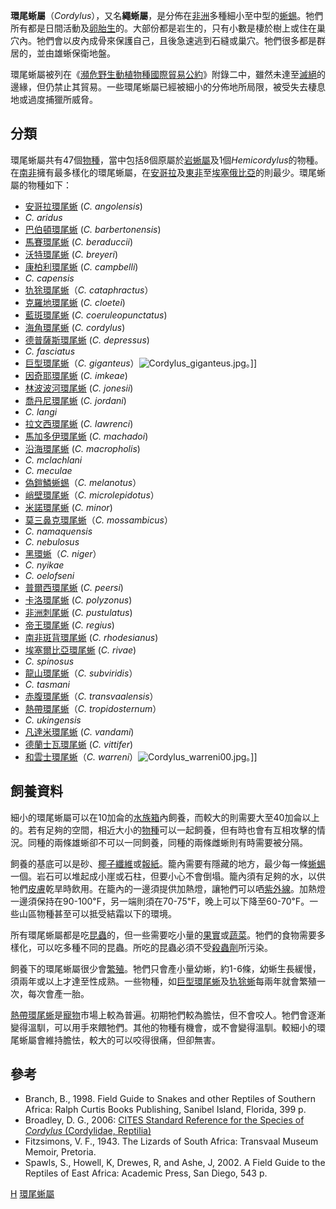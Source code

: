 {{Automatic Taxobox
| taxon = Cordylus
| authority = 
| image = Tropical Girdled Lizard P9240103.JPG
| image_caption = [[熱帶環尾蜥|熱帶環尾蜥]]
| subdivision_ranks = [[種|種]]
| subdivision = 參見內文
}}

'''環尾蜥屬'''（''Cordylus''），又名'''繩蜥屬'''，是分佈在[[非洲|非洲]]多種細小至中型的[[蜥蜴|蜥蜴]]。牠們所有都是日間活動及[[卵胎生|卵胎生]]的。大部份都是岩生的，只有小數是棲於樹上或住在巢穴內。牠們會以皮內成骨來保護自己，且後急速逃到石縫或巢穴。牠們很多都是群居的，並由雄蜥保衛地盤。

環尾蜥屬被列在《[[瀕危野生動植物種國際貿易公約|瀕危野生動植物種國際貿易公約]]》附錄二中，雖然未達至[[滅絕|滅絕]]的邊緣，但仍禁止其貿易。一些環尾蜥屬已經被細小的分佈地所局限，被受失去棲息地或過度捕獵所威脅。

==分類==
環尾蜥屬共有47個[[物種|物種]]，當中包括8個原屬於[[岩蜥屬|岩蜥屬]]及1個''Hemicordylus''的物種。在[[南非|南非]]擁有最多樣化的環尾蜥屬，在[[安哥拉|安哥拉]]及[[東非|東非]]至[[埃塞俄比亞|埃塞俄比亞]]的則最少。環尾蜥屬的物種如下：

* [[安哥拉環尾蜥|安哥拉環尾蜥]] (''C. angolensis'')
* ''C. aridus''
* [[巴伯頓環尾蜥|巴伯頓環尾蜥]] (''C. barbertonensis'')
* [[馬賽環尾蜥|馬賽環尾蜥]] (''C. beraduccii'')
* [[沃特環尾蜥|沃特環尾蜥]] (''C. breyeri'')
* [[康柏利環尾蜥|康柏利環尾蜥]] (''C. campbelli'')
* ''C. capensis''
* [[犰狳環尾蜥|犰狳環尾蜥]]（''C. cataphractus''）
* [[克羅地環尾蜥|克羅地環尾蜥]] (''C. cloetei'')
* [[藍斑環尾蜥|藍斑環尾蜥]] (''C. coeruleopunctatus'')
* [[海角環尾蜥|海角環尾蜥]] (''C. cordylus'')
* [[德普薩斯環尾蜥|德普薩斯環尾蜥]] (''C. depressus'')
* ''C. fasciatus''
* [[巨型環尾蜥|巨型環尾蜥]]（''C. giganteus''）[[Image:Cordylus_giganteus.jpg|thumb]]。]]
* [[因奇耶環尾蜥|因奇耶環尾蜥]] (''C. imkeae'')
* [[林波波河環尾蜥|林波波河環尾蜥]] (''C. jonesii'')
* [[喬丹尼環尾蜥|喬丹尼環尾蜥]] (''C. jordani'')
* ''C. langi''
* [[拉文西環尾蜥|拉文西環尾蜥]] (''C. lawrenci'')
* [[馬加多伊環尾蜥|馬加多伊環尾蜥]] (''C. machadoi'')
* [[沿海環尾蜥|沿海環尾蜥]] (''C. macropholis'')
* ''C. mclachlani''
* ''C. meculae''
* [[偽鎧鱗蜥蜴|偽鎧鱗蜥蜴]]（''C. melanotus''）
* [[峭壁環尾蜥|峭壁環尾蜥]]（''C. microlepidotus''）
* [[米諾環尾蜥|米諾環尾蜥]] (''C. minor'')
* [[莫三鼻克環尾蜥|莫三鼻克環尾蜥]]（''C. mossambicus''）
* ''C. namaquensis''
* ''C. nebulosus''
* [[黑環蜥|黑環蜥]]（''C. niger''）
* ''C. nyikae''
* ''C. oelofseni''
* [[普爾西環尾蜥|普爾西環尾蜥]] (''C. peersi'')
* [[卡洛環尾蜥|卡洛環尾蜥]] (''C. polyzonus'')
* [[非洲刺尾蜥|非洲刺尾蜥]] (''C. pustulatus'')
* [[帝王環尾蜥|帝王環尾蜥]] (''C. regius'')
* [[南非斑背環尾蜥|南非斑背環尾蜥]] (''C. rhodesianus'')
* [[埃塞爾比亞環尾蜥|埃塞爾比亞環尾蜥]] (''C. rivae'')
* ''C. spinosus''
* [[龍山環尾蜥|龍山環尾蜥]]（''C. subviridis''）
* ''C. tasmani''
* [[赤腹環尾蜥|赤腹環尾蜥]]（''C. transvaalensis''）
* [[熱帶環尾蜥|熱帶環尾蜥]]（''C. tropidosternum''）
* ''C. ukingensis''
* [[凡達米環尾蜥|凡達米環尾蜥]] (''C. vandami'')
* [[德蘭士瓦環尾蜥|德蘭士瓦環尾蜥]] (''C. vittifer'')
* [[和雲士環尾蜥|和雲士環尾蜥]]（''C. warreni''）[[Image:Cordylus_warreni00.jpg|thumb]]。]]

==飼養資料==
細小的環尾蜥屬可以在10加侖的[[水族箱|水族箱]]內飼養，而較大的則需要大至40加侖以上的。若有足夠的空間，相近大小的[[物種|物種]]可以一起飼養，但有時也會有互相攻擊的情況。同種的兩條雄蜥卻不可以一同飼養，同種的兩條雌蜥則有時需要被分隔。

飼養的基底可以是砂、[[椰子|椰子]][[纖維|纖維]]或[[報紙|報紙]]。籠內需要有隱藏的地方，最少每一條[[蜥蜴|蜥蜴]]一個。岩石可以堆起成小崖或石柱，但要小心不會倒塌。籠內須有足夠的水，以供牠們[[皮膚|皮膚]]乾旱時飲用。在籠內的一邊須提供加熱燈，讓牠們可以哂[[紫外線|紫外線]]。加熱燈一邊須保持在90-100℉，另一端則須在70-75℉，晚上可以下降至60-70℉。一些山區物種甚至可以抵受結霜以下的環境。

所有環尾蜥屬都是吃[[昆蟲|昆蟲]]的，但一些需要吃小量的[[果實|果實]]或[[蔬菜|蔬菜]]。牠們的食物需要多樣化，可以吃多種不同的昆蟲。所吃的昆蟲必須不受[[殺蟲劑|殺蟲劑]]所污染。

飼養下的環尾蜥屬很少會[[繁殖|繁殖]]。牠們只會產小量幼蜥，約1-6條，幼蜥生長緩慢，須兩年或以上才達至性成熟。一些物種，如[[巨型環尾蜥|巨型環尾蜥]]及[[犰狳蜥|犰狳蜥]]每兩年就會繁殖一次，每次會產一胎。

[[熱帶環尾蜥|熱帶環尾蜥]]是[[寵物|寵物]]市場上較為普遍。初期牠們較為膽怯，但不會咬人。牠們會逐漸變得溫馴，可以用手來餵牠們。其他的物種有機會，或不會變得溫馴。較細小的環尾蜥屬會維持膽怯，較大的可以咬得很痛，但卻無害。

==參考==
* Branch, B., 1998. Field Guide to Snakes and other Reptiles of Southern Africa: Ralph Curtis Books Publishing, Sanibel Island, Florida, 399 p.
* Broadley, D. G., 2006: [http://www.cites.org/common/com/NC/tax_ref/Cordylus_CoP14_update.pdf CITES Standard Reference for the Species of ''Cordylus'' (Cordylidae, Reptilia)] {{Wayback|url=http://www.cites.org/common/com/NC/tax_ref/Cordylus_CoP14_update.pdf |date=20110607065817 }}
* Fitzsimons, V. F., 1943. The Lizards of South Africa: Transvaal Museum Memoir, Pretoria.
* Spawls, S., Howell, K, Drewes, R, and Ashe, J, 2002. A Field Guide to the Reptiles of East Africa: Academic Press, San Diego, 543 p.
{{Taxonbar}}
[[Category:環尾蜥科|H]]
[[Category:環尾蜥屬|]]